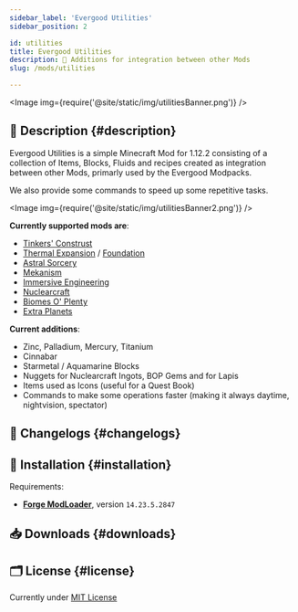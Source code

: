 ```yaml
---
sidebar_label: 'Evergood Utilities'
sidebar_position: 2

id: utilities
title: Evergood Utilities
description: 🔮 Additions for integration between other Mods
slug: /mods/utilities

---
```


<head>
    <meta content="Evergood Utilities" property="og:title" />
    <meta content="Evergood Team" property="og:site_name" />
    <meta content="🔮 A collection of Items, Blocks, Fluids and recipes created as integration between other Mods, primarly used by Evergood Modpacks" property="og:description" />
    <meta content="https://evergoodteam.github.io/docs/mods/utilities" property="og:url" />
    <meta content="https://evergoodteam.github.io/img/utilitiesIcon.png" property="og:image" />
    <meta content="#9500ff" data-react-helmet="true" name="theme-color" />
    <meta name="twitter:card" content="app" />
</head>


<Image img={require('@site/static/img/utilitiesBanner.png')} />


## 📑 Description {#description}

Evergood Utilities is a simple Minecraft Mod for 1.12.2 consisting of a collection of Items, Blocks, Fluids and recipes created as integration between other Mods, primarly used by the Evergood Modpacks.

We also provide some commands to speed up some repetitive tasks.

<Image img={require('@site/static/img/utilitiesBanner2.png')} /><br />

**Currently supported mods are**:

- [Tinkers' Construst](https://www.curseforge.com/minecraft/mc-mods/tinkers-construct)
- [Thermal Expansion](https://www.curseforge.com/minecraft/mc-mods/thermal-expansion) / [Foundation](https://www.curseforge.com/minecraft/mc-mods/thermal-foundation)
- [Astral Sorcery](https://www.curseforge.com/minecraft/mc-mods/astral-sorcery)
- [Mekanism](https://www.curseforge.com/minecraft/mc-mods/mekanism)
- [Immersive Engineering](https://www.curseforge.com/minecraft/mc-mods/immersive-engineering)
- [Nuclearcraft](https://www.curseforge.com/minecraft/mc-mods/nuclearcraft-mod)
- [Biomes O' Plenty](https://www.curseforge.com/minecraft/mc-mods/biomes-o-plenty)
- [Extra Planets](https://www.curseforge.com/minecraft/mc-mods/extraplanets)

**Current additions**:

- Zinc, Palladium, Mercury, Titanium
- Cinnabar
- Starmetal / Aquamarine Blocks
- Nuggets for Nuclearcraft Ingots, BOP Gems and for Lapis
- Items used as Icons (useful for a Quest Book)
- Commands to make some operations faster (making it always daytime, nightvision, spectator)

<Source project = "EvergoodUtilities"></Source>


<!--
## 🖊️ Translations [![](https://badges.crowdin.net//localized.svg)](https://crowdin.com/project/) {#translations}

You can contribute to the mod's translation in other languages over at [**Crowdin**](https://crowdin.com/project/)!
-->

## 📰 Changelogs {#changelogs}

<Changelog project = "utilities" version= "0.1.1"></Changelog>

## 🔧 Installation {#installation}

Requirements:
- [**Forge ModLoader**](https://files.minecraftforge.net/net/minecraftforge/forge/index_1.12.2.html), version `14.23.5.2847`

## 📥 Downloads {#downloads}


<div style={{textAlign: 'center', margin: '2rem'}}><Curseforge type ="mc-mods" project = "evergoodutilities"/></div>

## 🗂️ License {#license}

Currently under [MIT License](https://github.com/EvergoodTeam/EvergoodUtilities/blob/main/LICENSE)